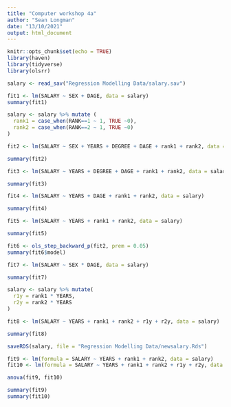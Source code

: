 ```yaml
---
title: "Computer workshop 4a"
author: "Sean Longman"
date: "13/10/2021"
output: html_document
---
```


```r
knitr::opts_chunk$set(echo = TRUE)
library(haven)
library(tidyverse)
library(olsrr)
```

```r
salary <- read_sav("Regression Modelling Data/salary.sav")
```

```r
fit1 <- lm(SALARY ~ SEX + DAGE, data = salary)
summary(fit1)
```

```r
salary <- salary %>% mutate (
  rank1 = case_when(RANK==1 ~ 1, TRUE ~0),
  rank2 = case_when(RANK==2 ~ 1, TRUE ~0)
)
```

```r
fit2 <- lm(SALARY ~ SEX + YEARS + DEGREE + DAGE + rank1 + rank2, data = salary)

summary(fit2)
```

```r
fit3 <- lm(SALARY ~ YEARS + DEGREE + DAGE + rank1 + rank2, data = salary)

summary(fit3)
```

```r
fit4 <- lm(SALARY ~ YEARS + DAGE + rank1 + rank2, data = salary)

summary(fit4)
```

```r
fit5 <- lm(SALARY ~ YEARS + rank1 + rank2, data = salary)

summary(fit5)
```

```r
fit6 <- ols_step_backward_p(fit2, prem = 0.05)
summary(fit6$model)
```

```r
fit7 <- lm(SALARY ~ SEX * DAGE, data = salary)

summary(fit7)
```

```r
salary <- salary %>% mutate(
  r1y = rank1 * YEARS,
  r2y = rank2 * YEARS
)
```

```r
fit8 <- lm(SALARY ~ YEARS + rank1 + rank2 + r1y + r2y, data = salary)

summary(fit8)
```
```r
saveRDS(salary, file = "Regression Modelling Data/newsalary.Rds")
```

```r
fit9 <- lm(formula = SALARY ~ YEARS + rank1 + rank2, data = salary)
fit10 <- lm(formula = SALARY ~ YEARS + rank1 + rank2 + r1y + r2y, data = salary)

anova(fit9, fit10)
```

```r
summary(fit9)
summary(fit10)
```

